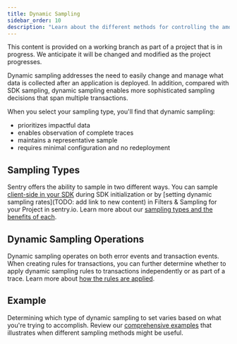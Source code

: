 ```yaml
---
title: Dynamic Sampling
sidebar_order: 10
description: "Learn about the different methods for controlling the amount and type of data sampled for your project."
---
```


<Note>

This content is provided on a working branch as part of a project that is in progress. We anticipate it will be changed and modified as the project progresses.

</Note>

Dynamic sampling addresses the need to easily change and manage what data is collected after an application is deployed. In addition, compared with SDK sampling, dynamic sampling enables more sophisticated sampling decisions that span multiple transactions.

When you select your sampling type, you'll find that dynamic sampling:

- prioritizes impactful data
- enables observation of complete traces
- maintains a representative sample
- requires minimal configuration and no redeployment

## Sampling Types

Sentry offers the ability to sample in two different ways. You can sample [client-side in your SDK](/platform-redirect/?next=/configuration/sampling/) during SDK initialization or by [setting dynamic sampling rates](TODO: add link to new content) in Filters & Sampling for your Project in sentry.io. Learn more about our [sampling types and the benefits of each](/product/data-management-settings/dynamic-sampling/sampling-types/).

## Dynamic Sampling Operations

Dynamic sampling operates on both error events and transaction events. When creating rules for transactions, you can further determine whether to apply dynamic sampling rules to transactions independently or as part of a trace. Learn more about [how the rules are applied](/product/data-management-settings/dynamic-sampling/operations/).

## Example

Determining which type of dynamic sampling to set varies based on what you're trying to accomplish. Review our [comprehensive examples](/product/data-management-settings/dynamic-sampling/example/) that illustrates when different sampling methods might be useful.

<!---
STRUCTURE NOTES

Overview page (business benefit - pagegrid - thorough intro, links to sampling and difference between event and trace sampling, using both)
- subpage - types - sampling different types
- subpage - how to set it up (consume inbound filters content here)
- subpgage - example - an overview of how it works in practice (how it works in traces)

-->
